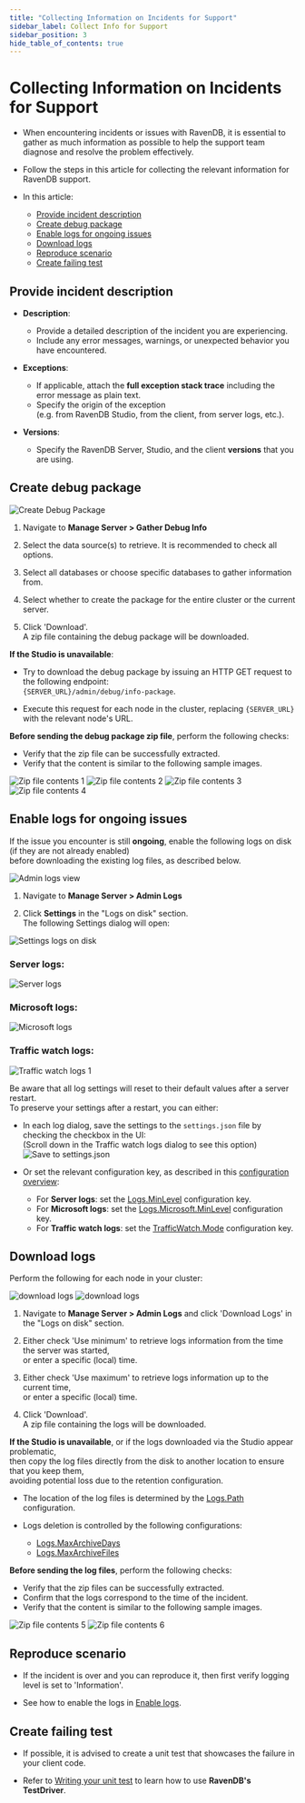 ```yaml
---
title: "Collecting Information on Incidents for Support"
sidebar_label: Collect Info for Support
sidebar_position: 3
hide_table_of_contents: true
---
```



# Collecting Information on Incidents for Support

<Admonition type="note" title="Note">

* When encountering incidents or issues with RavenDB, it is essential to gather as much information as possible 
  to help the support team diagnose and resolve the problem effectively.

* Follow the steps in this article for collecting the relevant information for RavenDB support.

* In this article:

  * [Provide incident description](../../server/troubleshooting/collect-info#provide-incident-description)
  * [Create debug package](../../server/troubleshooting/collect-info#create-debug-package)
  * [Enable logs for ongoing issues](../../server/troubleshooting/collect-info#enable-logs-for-ongoing-issues)
  * [Download logs](../../server/troubleshooting/collect-info#download-logs)
  * [Reproduce scenario](../../server/troubleshooting/collect-info#reproduce-scenario)
  * [Create failing test](../../server/troubleshooting/collect-info#create-failing-test)

</Admonition>

## Provide incident description

* __Description__:  
  * Provide a detailed description of the incident you are experiencing.  
  * Include any error messages, warnings, or unexpected behavior you have encountered.

* __Exceptions__:  
  * If applicable, attach the __full exception stack trace__ including the error message as plain text.
  * Specify the origin of the exception  
    (e.g. from RavenDB Studio, from the client, from server logs, etc.).

* __Versions__:  
  * Specify the RavenDB Server, Studio, and the client __versions__ that you are using.  



## Create debug package

![Create Debug Package](./assets/create-debug-package.png)

<Admonition type="note" title="Note">

1. Navigate to __Manage Server &gt; Gather Debug Info__

2. Select the data source(s) to retrieve. It is recommended to check all options.

3. Select all databases or choose specific databases to gather information from.

4. Select whether to create the package for the entire cluster or the current server.

5. Click 'Download'.  
   A zip file containing the debug package will be downloaded.

</Admonition>

<Admonition type="info" title="Info">

__If the Studio is unavailable__:

* Try to download the debug package by issuing an HTTP GET request to the following endpoint:  
  `{SERVER_URL}/admin/debug/info-package`.

* Execute this request for each node in the cluster, replacing `{SERVER_URL}` with the relevant node's URL.

</Admonition>

<Admonition type="note" title="Note">

__Before sending the debug package zip file__, perform the following checks:  

  * Verify that the zip file can be successfully extracted.
  * Verify that the content is similar to the following sample images.

![Zip file contents 1](./assets/zip-1.png)
![Zip file contents 2](./assets/zip-2.png)
![Zip file contents 3](./assets/zip-3.png)
![Zip file contents 4](./assets/zip-4.png)

</Admonition>




## Enable logs for ongoing issues

If the issue you encounter is still **ongoing**, enable the following logs on disk (if they are not already enabled)  
before downloading the existing log files, as described below.

![Admin logs view](./assets/admin-logs-view.png)

1. Navigate to **Manage Server &gt; Admin Logs**

2. Click **Settings** in the "Logs on disk" section.  
   The following Settings dialog will open:

![Settings logs on disk](./assets/settings-logs-on-disk.png)
### Server logs:
  ![Server logs](./assets/server-logs.png)
### Microsoft logs:
  ![Microsoft logs](./assets/microsoft-logs.png)
### Traffic watch logs:
  ![Traffic watch logs 1](./assets/traffic-watch-logs.png)
<Admonition type="warning" title="Warning">

Be aware that all log settings will reset to their default values after a server restart.  
To preserve your settings after a restart, you can either:

  * In each log dialog, save the settings to the `settings.json` file by checking the checkbox in the UI:  
    (Scroll down in the Traffic watch logs dialog to see this option)  
    ![Save to settings.json](./assets/save-to-settings-json.png)

  * Or set the relevant configuration key, as described in this [configuration overview](../../server/configuration/configuration-options):
    * For **Server logs**: set the [Logs.MinLevel](../../server/configuration/logs-configuration#logs.minlevel) configuration key.  
    * For **Microsoft logs**: set the [Logs.Microsoft.MinLevel](../../server/configuration/logs-configuration#logs.microsoft.minlevel) configuration key.
    * For **Traffic watch logs**: set the [TrafficWatch.Mode](../../server/configuration/traffic-watch-configuration#trafficwatch.mode) configuration key.

</Admonition>


## Download logs

Perform the following for each node in your cluster:

![download logs](./assets/download-logs-1.png)
![download logs](./assets/download-logs-2.png)

<Admonition type="note" title="Note">

1. Navigate to __Manage Server &gt; Admin Logs__ and click 'Download Logs' in the "Logs on disk" section.

2. Either check 'Use minimum' to retrieve logs information from the time the server was started,  
   or enter a specific (local) time.

3. Either check 'Use maximum' to retrieve logs information up to the current time,  
   or enter a specific (local) time.

4. Click 'Download'.  
   A zip file containing the logs will be downloaded.

</Admonition>

<Admonition type="info" title="Info">

__If the Studio is unavailable__, or if the logs downloaded via the Studio appear problematic,  
then copy the log files directly from the disk to another location to ensure that you keep them,  
avoiding potential loss due to the retention configuration.

* The location of the log files is determined by the [Logs.Path](../../server/configuration/logs-configuration#logs.path) configuration.

* Logs deletion is controlled by the following configurations:
  * [Logs.MaxArchiveDays](../../server/configuration/logs-configuration#logs.maxarchivedays)
  * [Logs.MaxArchiveFiles ](../../server/configuration/logs-configuration#logs.maxarchivefiles)

</Admonition> 

<Admonition type="note" title="Note">

__Before sending the log files__, perform the following checks:

* Verify that the zip files can be successfully extracted.  
* Confirm that the logs correspond to the time of the incident.  
* Verify that the content is similar to the following sample images.

![Zip file contents 5](./assets/zip-5.png)
![Zip file contents 6](./assets/zip-6.png)

</Admonition>



## Reproduce scenario

* If the incident is over and you can reproduce it, then first verify logging level is set to 'Information'.  

* See how to enable the logs in [Enable logs](../../server/troubleshooting/collect-info#enable-logs-for-ongoing-issues).



## Create failing test

* If possible, it is advised to create a unit test that showcases the failure in your client code.

* Refer to [Writing your unit test](../../start/test-driver) to learn how to use __RavenDB's TestDriver__.



